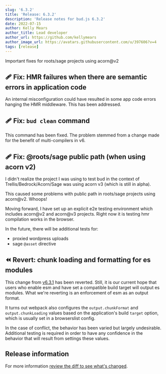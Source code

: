 ```yaml
---
slug: '6.3.2'
title: 'Release: 6.3.2'
description: 'Release notes for bud.js 6.3.2'
date: 2022-07-15
author: Kelly Mears
author_title: Lead developer
author_url: https://github.com/kellymears
author_image_url: https://avatars.githubusercontent.com/u/397606?v=4
tags: [release]
---
```


Important fixes for roots/sage projects using acorn@v2

<!--truncate-->

## 🩹 Fix: HMR failures when there are semantic errors in application code

An internal misconfiguration could have resulted in some app code errors hanging the HMR middleware. This has been addressed.

## 🩹 Fix: `bud clean` command

This command has been fixed. The problem stemmed from a change made for the benefit of multi-compilers in v6.

## 🩹 Fix: @roots/sage public path (when using acorn v2)

I didn't realize the project I was using to test bud in the context of Trellis/Bedrock/Acorn/Sage was using acorn v3 (which is still in alpha).

This caused some problems with public path in roots/sage projects using acorn@v2. Whoops!

Moving forward, I have set up an explicit e2e testing environment which includes acorn@v2 and acorn@v3 projects. Right now it is testing hmr compilation works in the browser.

In the future, there will be additional tests for:

- proxied wordpress uploads
- sage `@asset` directive

## ⏪ Revert: chunk loading and formatting for es modules

This change from [v6.3.1](https://bud.js.org/blog/v6.3.1#fix-chunk-loading-and-formatting-for-es-modules) has been reverted. Still, it is our current hope that users who enable esm
and have set a compatible build target will output es modules. What we're reverting is an enforcement of esm as an output format.

It turns out webpack also configures the `output.chunkFormat` and `output.chunkLoading` values based on the application's build `target` option, which is usually set in a browserslist config.

In the case of conflict, the behavior has been varied but largely undesirable. Additional testing is required in order to have any confidence in the behavior that will result from settings these values.

## Release information

For more information [review the diff to see what's changed](https://github.com/roots/bud/compare/v6.3.1...v6.3.2).
